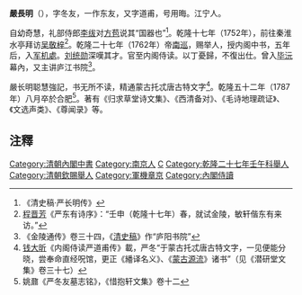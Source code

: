 '''嚴長明'''（{{bd|1731年||1787年|catIdx=Yan}}），字冬友，一作东友，又字道甫，号用晦。江宁人。

自幼奇慧，礼部侍郎[[李绂|李绂]]对[[方苞|方苞]]说其“国器也”<ref>《清史稿·严长明传》</ref>。乾隆十七年（1752年），前往秦淮水亭拜访[[吴敬梓|吴敬梓]]<ref>[[程晋芳|程晋芳]]《严东有诗序》：“壬申（乾隆十七年）春，就试金陵，敏轩偕东有来访。”</ref>。乾隆二十七年（1762年）帝[[南巡|南巡]]，赐举人，授内阁中书，五年后，入[[军机處|军机處]]。[[刘统勋|刘统勋]]深嘆其才。官至内阁侍读。以丁憂歸，不復出仕。曾入[[毕沅|毕沅]]幕內，又主讲庐江书院<ref>《金陵通传》卷三十四，《[[清史稿|清史稿]]》作“庐阳书院”</ref>。

嚴长明聪慧強記，书无所不读，精通蒙古托忒唐古特文字<ref>[[钱大昕|钱大昕]]《内阁侍读严道甫传》載，严冬“于蒙古托忒唐古特文字，一见便能分晓，尝奉命直经呪馆，更正《繙译名义》、《[[蒙古源流|蒙古源流]]》诸书”（见《潜研堂文集》卷三十七）</ref>。乾隆五十二年（1787年）八月卒於合肥<ref>姚鼐《严冬友墓志铭》，《惜抱轩文集》卷十二</ref>。著有《归求草堂诗文集》、《西清备对》、《毛诗地理疏证》、《文选声类》、《尊闻录》等。

== 注釋 ==
{{reflist}}

{{DEFAULTSORT:Yan嚴}}
[[Category:清朝內閣中書|Category:清朝內閣中書]]
[[Category:南京人|Category:南京人]]
[[Category:嚴姓|C]]
[[Category:乾隆二十七年壬午科舉人|Category:乾隆二十七年壬午科舉人]]
[[Category:清朝欽賜舉人|Category:清朝欽賜舉人]]
[[Category:軍機章京|Category:軍機章京]]
[[Category:內閣侍讀|Category:內閣侍讀]]